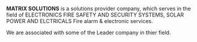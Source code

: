 **MATRIX SOLUTIONS** is a solutions provider company, which serves in the field of ELECTRONICS FIRE SAFETY AND SECURITY SYSTEMS, 
SOLAR POWER AND ELCTRICALS Fire alarm & electronic services.

We are associated with some of the Leader company in thier field.